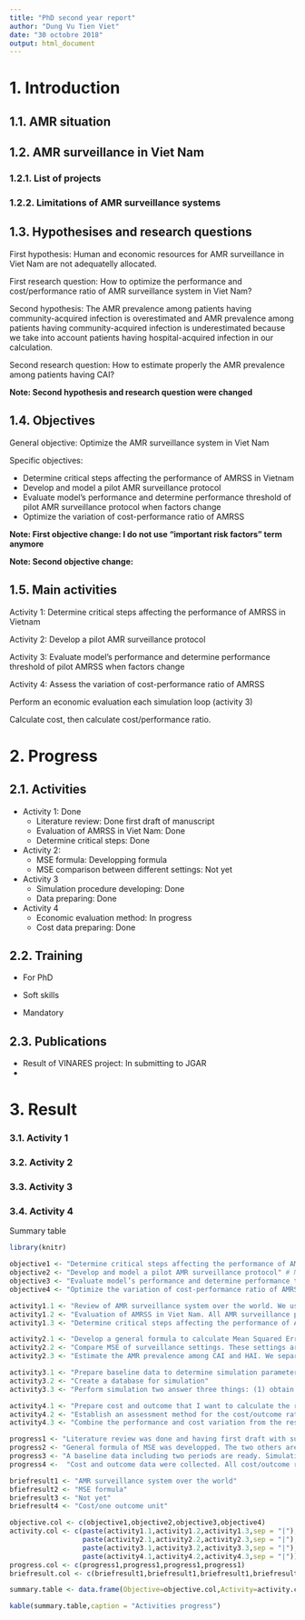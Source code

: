 ```yaml
---
title: "PhD second year report"
author: "Dung Vu Tien Viet"
date: "30 octobre 2018"
output: html_document
---
```



# 1. Introduction
## 1.1. AMR situation
## 1.2. AMR surveillance in Viet Nam
### 1.2.1. List of projects
### 1.2.2. Limitations of AMR surveillance systems
## 1.3. Hypothesises and research questions

First hypothesis: Human and economic resources for AMR surveillance in Viet Nam are not adequatelly allocated.

First research question: How to optimize the performance and cost/performance ratio of AMR surveillance system in Viet Nam?


Second hypothesis: The AMR prevalence among patients having community-acquired infection is overestimated and AMR prevalence among patients having community-acquired infection is underestimated because we take into account patients having hospital-acquired infection in our calculation.

Second research question: How to estimate properly the AMR prevalence among patients having CAI?

**Note: Second hypothesis and research question were changed**

## 1.4. Objectives

General objective: Optimize the AMR surveillance system in Viet Nam

Specific objectives:

* Determine critical steps affecting the performance of AMRSS in Vietnam
* Develop and model a pilot AMR surveillance protocol
* Evaluate model’s performance and determine performance threshold of pilot AMR surveillance protocol when factors change
* Optimize the variation of cost-performance ratio of AMRSS

**Note: First objective change: I do not use "important risk factors" term anymore**

**Note: Second objective change:**



## 1.5. Main activities

Activity 1: Determine critical steps affecting the performance of AMRSS in Vietnam


Activity 2: Develop a pilot AMR surveillance protocol

Activity 3: Evaluate model’s performance and determine performance threshold of pilot AMRSS when factors change

Activity 4: Assess the variation of cost-performance ratio of AMRSS

Perform an economic evaluation each simulation loop (activity 3)

Calculate cost, then calculate cost/performance ratio.



# 2. Progress
## 2.1. Activities
* Activity 1: Done 
    * Literature review: Done first draft of manuscript
    * Evaluation of AMRSS in Viet Nam: Done 
    * Determine critical steps: Done 
* Activity 2:
    * MSE formula: Developping formula
    * MSE comparison between different settings: Not yet
* Activity 3 
    * Simulation procedure developing: Done
    * Data preparing: Done
* Activity 4
    * Economic evaluation method: In progress
    * Cost data preparing: Done


## 2.2. Training

+ For PhD

+ Soft skills

+ Mandatory


## 2.3. Publications
+ Result of VINARES project: In submitting to JGAR
+ 

# 3. Result
### 3.1. Activity 1


### 3.2. Activity 2

### 3.3. Activity 3

### 3.4. Activity 4


Summary table


```r
library(knitr)

objective1 <- "Determine critical steps affecting the performance of AMRSS in Vietnam"
objective2 <- "Develop and model a pilot AMR surveillance protocol" # NEED more explication in ppt
objective3 <- "Evaluate model’s performance and determine performance threshold of pilot AMR surveillance protocol when factors change"
objective4 <- "Optimize the variation of cost-performance ratio of AMRSS"

activity1.1 <- "Review of AMR surveillance system over the world. We use the Preferred Reporting Items for Systematic Reviews and Meta-Analyses (PRISMA) guideline to conduct a literature review on AMR surveillance systems over the world."
activity1.2 <- "Evaluation of AMRSS in Viet Nam. All AMR surveillance projects in Viet Nam were in consideration. We use SurvTools as a guide to describe the evaluation context and choose appropriated assessment method. OASIS tool was also used to assess the strengths and weaknesses of surveillance system."
activity1.3 <- "Determine critical steps affecting the performance of AMRSS basing on the evaluation result"

activity2.1 <- "Develop a general formula to calculate Mean Squared Error(MSE) of AMR prevalence. MSE measures the error of a prevalence estimator"
activity2.2 <- "Compare MSE of surveillance settings. These settings are different in number of each hospital per type and region. Number of patient of each hospital varies."
activity2.3 <- "Estimate the AMR prevalence among CAI and HAI. We separate patients in two groups of cAI and HAI basing on all input information."

activity3.1 <- "Prepare baseline data to determine simulation parameters"
activity3.2 <- "Create a database for simulation"
activity3.3 <- "Perform simulation two answer three things: (1) obtain the mean and CI95  of output in order to measure the performance of model setting, (2) to validate the MSE formula and (3) assess the variation of cost (activity 4)"

activity4.1 <- "Prepare cost and outcome that I want to calculate the ratio cost per one outcome unit"
activity4.2 <- "Establish an assessment method for the cost/outcome ratio calculation"
activity4.3 <- "Combine the performance and cost variation from the result of simulation in activity 3 to create a figure/table guiding the authorities to choose an AMR surveillance setting in considering both performance and budget constraints."

progress1 <- "Literature review was done and having first draft with supervisors' comments. Evaluation of AMRSS in Viet Nam done first draft. All critical steps were also determined"
progress2 <- "General formula of MSE was developped. The two others are in progress."
progress3 <- "A baseline data including two periods are ready. Simulation procedure are not set up"
progress4 <-  "Cost and outcome data were collected. All cost/outcome ratios were calculated. The simulation and combination of performance-cost are not yet done"

briefresult1 <- "AMR surveillance system over the world"
bfiefresult2 <- "MSE formula"
briefresult3 <- "Not yet"
briefresult4 <- "Cost/one outcome unit"

objective.col <- c(objective1,objective2,objective3,objective4)
activity.col <- c(paste(activity1.1,activity1.2,activity1.3,sep = "|"),
                  paste(activity2.1,activity2.2,activity2.3,sep = "|"),
                  paste(activity3.1,activity3.2,activity3.3,sep = "|"),
                  paste(activity4.1,activity4.2,activity4.3,sep = "|"))
progress.col <- c(progress1,progress1,progress1,progress1)
briefresult.col <- c(briefresult1,briefresult1,briefresult1,briefresult1)

summary.table <- data.frame(Objective=objective.col,Activity=activity.col,Progress=progress.col,BriefResult=briefresult.col)

kable(summary.table,caption = "Activities progress")

```








